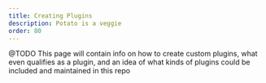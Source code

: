 ```yaml
---
title: Creating Plugins
description: Potato is a veggie
order: 80
---
```


@TODO
This page will contain info on how to create custom plugins,
what even qualifies as a plugin, and an idea of what kinds of plugins could be included and maintained in this repo
